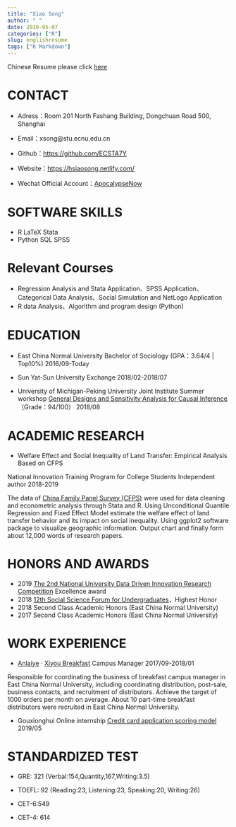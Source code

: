 ```yaml
---
title: "Xiao Song"
author: " "
date: 2019-05-07
categories: ["R"]
slug: englishresume
tags: ["R Markdown"]
---
```

Chinese Resume please click [here](https://hsiaosong.netlify.com/2019/05/07/resume/)

# CONTACT

+ Adress：Room 201 North Fashang Building, Dongchuan Road 500, Shanghai

+ Email：xsong@stu.ecnu.edu.cn

+ Github：[https://github.com/ECSTA7Y](https://github.com/ECSTA7Y)

+ Website：[https://hsiaosong.netlify.com/](https://hsiaosong.netlify.com/)

+ Wechat Official Account：[ApocalypseNow](https://mp.weixin.qq.com/s/yyJ3l7RTImYTKDrIynwmPA)

# SOFTWARE SKILLS
+ R  LaTeX  Stata 
+ Python  SQL  SPSS 

# Relevant Courses

+  Regression Analysis and Stata Application、SPSS Application、Categorical Data Analysis、Social Simulation and NetLogo Application
+ R data Analysis、Algorithm and program design (Python)


# EDUCATION

+ East China Normal University Bachelor of Sociology (GPA：3.64/4 | Top10%) 2016/09-Today
 
+ Sun Yat-Sun University Exchange 2018/02-2018/07

+ University of Michigan-Peking University Joint Institute Summer workshop
[General Designs and Sensitivity Analysis for Causal Inference](http://www.oir.pku.edu.cn/umich/jxsz1/nsqkczsjz2018.htm)（Grade：94/100） 2018/08


# ACADEMIC RESEARCH

+ Welfare Effect and Social Inequality of Land Transfer: Empirical Analysis Based on CFPS 

National Innovation Training Program for College Students Independent author 2018-2019  

The data of [China Family Panel Survey (CFPS)](http://www.isss.pku.edu.cn/cfps/) were used for data cleaning and econometric analysis through Stata and R. Using Unconditional Quantile Regression and Fixed Effect Model estimate the welfare effect of land transfer behavior and its impact on social inequality. Using ggplot2 software package to visualize geographic information. Output chart and finally form about 12,000 words of research papers. 



# HONORS AND AWARDS 

+ 2019 [The 2nd National University Data Driven Innovation Research Competition](http://opendata.pku.edu.cn/competition-2019.xhtml;jsessionid=200f6d0adbfa75292afed361235f) Excellence award
+ 2018 [12th Social Science Forum for Undergraduates](http://www.shupl.edu.cn/2018/1125/c1168a51557/page.htm)，Highest Honor
+ 2018 Second Class Academic Honors (East China Normal University)
+ 2017 Second Class Academic Honors (East China Normal University)

# WORK EXPERIENCE

+ [Anlaiye](http://www.anlaiye.com.cn/index.html) · [Xiyou Breakfast](https://www.sohu.com/a/166510488_259362) Campus Manager 2017/09-2018/01

Responsible for coordinating the business of breakfast campus manager in East China Normal University, including coordinating distribution, post-sale, business contacts, and recruitment of distributors. 
Achieve the target of 1000 orders per month on average. About 10 part-time breakfast distributors were recruited in East China Normal University.

+ Gouxionghui Online internship [Credit card application scoring model](https://mp.weixin.qq.com/s/bbxWicZfk5ZMl27LbI0E1Q) 2019/05

# STANDARDIZED TEST

+ GRE: 321 (Verbal:154,Quantity,167,Writing:3.5)

+ TOEFL: 92 (Reading:23, Listening:23, Speaking:20, Writing:26)

+ CET-6:549

+ CET-4: 614


